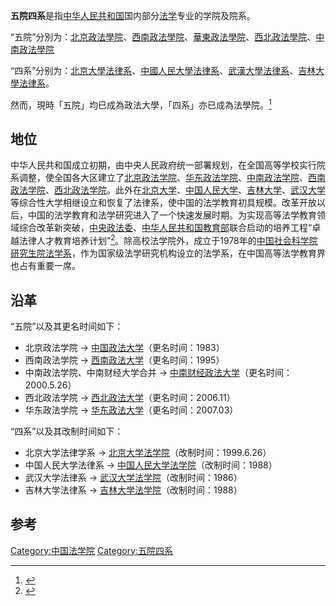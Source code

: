 '''五院四系'''是指[[中华人民共和国|中华人民共和国]]国内部分[[法学|法学]]专业的学院及院系。

“五院”分別为：[[中國政法大學|北京政法學院]]、[[西南政法大學|西南政法學院]]、[[華東政法大學|華東政法學院]]、[[西北政法大學|西北政法學院]]、[[中南財經政法大學|中南政法學院]]

“四系”分别为：[[北京大學|北京大學]][[北京大學法學院|法律系]]、[[中國人民大學|中國人民大學]][[中國人民大學法學院|法律系]]、[[武漢大學|武漢大學]][[武漢大學法學院|法律系]]、[[吉林大學|吉林大學]][[吉林大學法學院|法律系]]。

然而，現時「五院」均已成為政法大學，「四系」亦已成為法學院。<ref name="“五院四系”——直击法学豪门">{{cite web | url=http://yz.chsi.com.cn/kyzx/zyk/201204/20120419/304225490.html | title=“五院四系”——直击法学豪门 | accessdate=2013-06-21 | archive-date=2020-09-25 | archive-url=https://web.archive.org/web/20200925141414/https://yz.chsi.com.cn/kyzx/zyk/201204/20120419/304225490.html | dead-url=no }}</ref>

==地位==
中华人民共和国成立初期，由中央人民政府统一部署规划，在全国高等学校实行院系调整，使全国各大区建立了[[北京政法学院|北京政法学院]]、[[华东政法学院|华东政法学院]]、[[中南政法学院|中南政法学院]]、[[西南政法学院|西南政法学院]]、[[西北政法学院|西北政法学院]]。此外在[[北京大学|北京大学]]、[[中国人民大学|中国人民大学]]、[[吉林大学|吉林大学]]、[[武汉大学|武汉大学]]等综合性大学相继设立和恢复了法律系，使中国的法学教育初具规模。改革开放以后，中国的法学教育和法学研究进入了一个快速发展时期。为实现高等法学教育领域综合改革新突破，[[中共中央政法委员会|中央政法委]]、[[中华人民共和国教育部|中华人民共和国教育部]]联合启动的培养工程“卓越法律人才教育培养计划”<ref name="教育和公检法司等部门共建百余培养基地 卓越法律人才教育
培养计划启动">{{cite web |url = http://www.moe.gov.cn/s78/A08/gjs_left/moe_739/s6549/s7719/201206/t20120614_159429.html |title = 教育和公检法司等部门共建百余培养基地 卓越法律人才教育培养计划启动 |accessdate = 2019-12-20 |archive-date = 2019-12-28 |archive-url = https://web.archive.org/web/20191228081301/http://www.moe.gov.cn/s78/A08/gjs_left/moe_739/s6549/s7719/201206/t20120614_159429.html |dead-url = no }}</ref>。除高校法学院外，成立于1978年的[[中国社会科学院研究生院|中国社会科学院研究生院法学系]]，作为国家级法学研究机构设立的法学系，在中国高等法学教育界也占有重要一席。

==沿革==
“五院”以及其更名时间如下：
* 北京政法学院 → [[中国政法大学|中国政法大学]]（更名时间：1983）
* 西南政法学院 → [[西南政法大学|西南政法大学]]（更名时间：1995）
* 中南政法学院、中南财经大学合并 → [[中南财经政法大学|中南财经政法大学]]（更名时间：2000.5.26）
* 西北政法学院 → [[西北政法大学|西北政法大学]]（更名时间：2006.11）
* 华东政法学院 → [[华东政法大学|华东政法大学]]（更名时间：2007.03）

“四系”以及其改制时间如下：
* 北京大学法律学系 → [[北京大学法学院|北京大学法学院]]（改制时间：1999.6.26）
* 中国人民大学法律系 → [[中国人民大学法学院|中国人民大学法学院]]（改制时间：1988）
* 武汉大学法律系 → [[武汉大学法学院|武汉大学法学院]]（改制时间：1986）
* 吉林大学法律系 → [[吉林大学法学院|吉林大学法学院]]（改制时间：1988）

==参考==
{{reflist}}

[[Category:中国法学院|Category:中国法学院]]
[[Category:五院四系|Category:五院四系]]